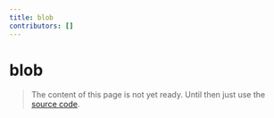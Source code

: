 ```yaml
---
title: blob
contributors: []
---
```


# blob

> The content of this page is not yet ready. Until then just use the [source code](https://github.com/fabian-hiller/valibot/blob/main/library/src/schemas/blob/blob.ts).
